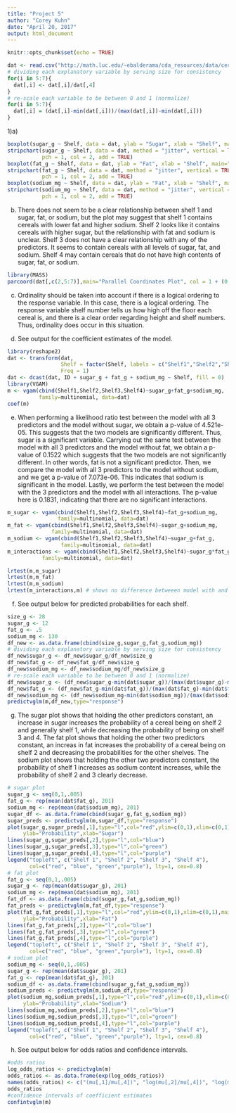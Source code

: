 ```yaml
---
title: "Project 5"
author: "Corey Kuhn"
date: "April 20, 2017"
output: html_document
---
```


```r
knitr::opts_chunk$set(echo = TRUE)
```

```r
dat <- read.csv("http://math.luc.edu/~ebalderama/cda_resources/data/cereal_dillons.csv")
# dividing each explanatory variable by serving size for consistency
for(i in 5:7){
  dat[,i] <- dat[,i]/dat[,4]
}
# re-scale each variable to be between 0 and 1 (normalize)
for(i in 5:7){
  dat[,i] = (dat[,i]-min(dat[,i]))/(max(dat[,i])-min(dat[,i]))
}
```

1)a)
```r
boxplot(sugar_g ~ Shelf, data = dat, ylab = "Sugar", xlab = "Shelf", main="Sugar")
stripchart(sugar_g ~ Shelf, data = dat, method = "jitter", vertical = TRUE,
           pch = 1, col = 2, add = TRUE)
boxplot(fat_g ~ Shelf, data = dat, ylab = "Fat", xlab = "Shelf", main="Fat")
stripchart(fat_g ~ Shelf, data = dat, method = "jitter", vertical = TRUE,
           pch = 1, col = 2, add = TRUE)
boxplot(sodium_mg ~ Shelf, data = dat, ylab = "Fat", xlab = "Shelf", main="Sodium")
stripchart(sodium_mg ~ Shelf, data = dat, method = "jitter", vertical = TRUE,
           pch = 1, col = 2, add = TRUE)
```

b) There does not seem to be a clear relationship between shelf 1 and sugar, fat, or sodium, but the plot may suggest that shelf 1 contains cereals with lower fat and higher sodium. Shelf 2 looks like it contains cereals with higher sugar, but the relationship with fat and sodium is unclear. Shelf 3 does not have a clear relationship with any of the predictors. It seems to contain cereals with all levels of sugar, fat, and sodium. Shelf 4 may contain cereals that do not have high contents of sugar, fat, or sodium.
```r
library(MASS)
parcoord(dat[,c(2,5:7)],main="Parallel Coordinates Plot", col = 1 + (0:39)%/%10)
```

c) Ordinality should be taken into account if there is a logical ordering to the response variable. In this case, there is a logical ordering. The response variable shelf number tells us how high off the floor each cereal is, and there is a clear order regarding height and shelf numbers. Thus, ordinality does occur in this situation.

d) See output for the coefficient estimates of the model.
```r
library(reshape2)
dat <- transform(dat,
                 Shelf = factor(Shelf, labels = c("Shelf1","Shelf2","Shelf3","Shelf4")),
                 Freq = 1)
dat <- dcast(dat, ID + sugar_g + fat_g + sodium_mg ~ Shelf, fill = 0)
library(VGAM)
m <- vgam(cbind(Shelf1,Shelf2,Shelf3,Shelf4)~sugar_g+fat_g+sodium_mg,
          family=multinomial, data=dat)
coef(m)
```

e) When performing a likelihood ratio test between the model with all 3 predictors and the model without sugar, we obtain a p-value of 4.521e-05. This suggests that the two models are significantly different. Thus, sugar is a significant variable. Carrying out the same test between the model with all 3 predictors and the model without fat, we obtain a p-value of 0.1522 which suggests that the two models are not significantly different. In other words, fat is not a significant predictor. Then, we compare the model with all 3 predictors to the model without sodium, and we get a p-value of 7.073e-06. This indicates that sodium is significant in the model. Lastly, we perform the test between the model with the 3 predictors and the model with all interactions. The p-value here is 0.1831, indicating that there are no significant interactions.
```r
m_sugar <- vgam(cbind(Shelf1,Shelf2,Shelf3,Shelf4)~fat_g+sodium_mg,
                family=multinomial, data=dat)
m_fat <- vgam(cbind(Shelf1,Shelf2,Shelf3,Shelf4)~sugar_g+sodium_mg,
              family=multinomial, data=dat)
m_sodium <- vgam(cbind(Shelf1,Shelf2,Shelf3,Shelf4)~sugar_g+fat_g,
                 family=multinomial, data=dat)
m_interactions <- vgam(cbind(Shelf1,Shelf2,Shelf3,Shelf4)~sugar_g*fat_g*sodium_mg,
           family=multinomial, data=dat)

lrtest(m,m_sugar)
lrtest(m,m_fat)
lrtest(m,m_sodium)
lrtest(m_interactions,m) # shows no difference betweeen model with and without interactions
```

f) See output below for predicted probabilities for each shelf.
```r
size_g <- 28
sugar_g <- 12
fat_g <- .5
sodium_mg <- 130
df_new <- as.data.frame(cbind(size_g,sugar_g,fat_g,sodium_mg))
# dividing each explanatory variable by serving size for consistency
df_new$sugar_g <- df_new$sugar_g/df_new$size_g
df_new$fat_g <- df_new$fat_g/df_new$size_g
df_new$sodium_mg <- df_new$sodium_mg/df_new$size_g
# re-scale each variable to be between 0 and 1 (normalize)
df_new$sugar_g <- (df_new$sugar_g-min(dat$sugar_g))/(max(dat$sugar_g)-min(dat$sugar_g))
df_new$fat_g <- (df_new$fat_g-min(dat$fat_g))/(max(dat$fat_g)-min(dat$fat_g))
df_new$sodium_mg <- (df_new$sodium_mg-min(dat$sodium_mg))/(max(dat$sodium_mg)-min(dat$sodium_mg))
predictvglm(m,df_new,type="response")
```

g) The sugar plot shows that holding the other predictors constant, an increase in sugar increases the probability of a cereal being on shelf 2 and generally shelf 1, while decreasing the probability of being on shelf 3 and 4. The fat plot shows that holding the other two predictors constant, an increas in fat increases the probability of a cereal being on shelf 2 and decreasing the probabilities for the other shelves. The sodium plot shows that holding the other two predictors constant, the probability of shelf 1 increases as sodium content increases, while the probability of shelf 2 and 3 clearly decrease.
```r
# sugar plot
sugar_g <- seq(0,1,.005)
fat_g <- rep(mean(dat$fat_g), 201)
sodium_mg <- rep(mean(dat$sodium_mg), 201)
sugar_df <- as.data.frame(cbind(sugar_g,fat_g,sodium_mg)) 
sugar_preds <- predictvglm(m,sugar_df,type="response")
plot(sugar_g,sugar_preds[,1],type="l",col="red",ylim=c(0,1),xlim=c(0,1),main="Sugar",
     ylab="Probability",xlab="Sugar")
lines(sugar_g,sugar_preds[,2],type="l",col="blue")
lines(sugar_g,sugar_preds[,3],type="l",col="green")
lines(sugar_g,sugar_preds[,4],type="l",col="purple")
legend("topleft", c("Shelf 1", "Shelf 2", "Shelf 3", "Shelf 4"),
       col=c("red", "blue", "green","purple"), lty=1, cex=0.8)
# fat plot
fat_g <- seq(0,1,.005)
sugar_g <- rep(mean(dat$sugar_g), 201)
sodium_mg <- rep(mean(dat$sodium_mg), 201)
fat_df <- as.data.frame(cbind(sugar_g,fat_g,sodium_mg)) 
fat_preds <- predictvglm(m,fat_df,type="response")
plot(fat_g,fat_preds[,1],type="l",col="red",ylim=c(0,1),xlim=c(0,1),main="Fat",
     ylab="Probability",xlab="Fat")
lines(fat_g,fat_preds[,2],type="l",col="blue")
lines(fat_g,fat_preds[,3],type="l",col="green")
lines(fat_g,fat_preds[,4],type="l",col="purple")
legend("topleft", c("Shelf 1", "Shelf 2", "Shelf 3", "Shelf 4"),
       col=c("red", "blue", "green","purple"), lty=1, cex=0.8)
# sodium plot
sodium_mg <- seq(0,1,.005)
sugar_g <- rep(mean(dat$sugar_g), 201)
fat_g <- rep(mean(dat$fat_g), 201)
sodium_df <- as.data.frame(cbind(sugar_g,fat_g,sodium_mg)) 
sodium_preds <- predictvglm(m,sodium_df,type="response")
plot(sodium_mg,sodium_preds[,1],type="l",col="red",ylim=c(0,1),xlim=c(0,1),main="Sodium",
     ylab="Probability",xlab="Sodium")
lines(sodium_mg,sodium_preds[,2],type="l",col="blue")
lines(sodium_mg,sodium_preds[,3],type="l",col="green")
lines(sodium_mg,sodium_preds[,4],type="l",col="purple")
legend("topleft", c("Shelf 1", "Shelf 2", "Shelf 3", "Shelf 4"),
       col=c("red", "blue", "green","purple"), lty=1, cex=0.8)
```

h) See output below for odds ratios and confidence intervals.
```r
#odds ratios
log_odds_ratios <- predictvglm(m)
odds_ratios <- as.data.frame(exp(log_odds_ratios))
names(odds_ratios) <- c("(mu[,1]/mu[,4])", "log(mu[,2]/mu[,4])", "log(mu[,3]/mu[,4])")
odds_ratios
#confidence intervals of coefficient estimates
confintvglm(m)
```
